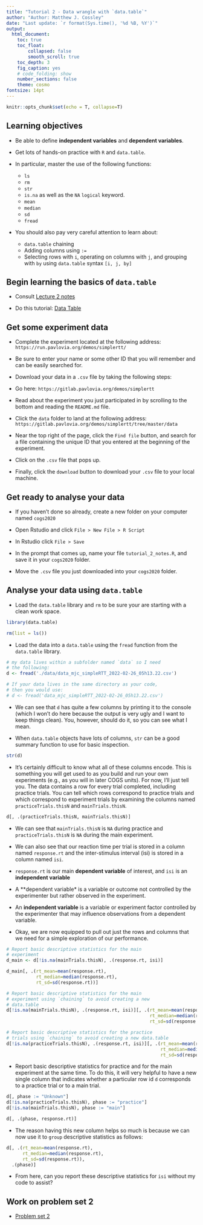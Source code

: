 ```yaml
---
title: "Tutorial 2 - Data wrangle with `data.table`"
author: "Author: Matthew J. Cossley"
date: "Last update: `r format(Sys.time(), '%d %B, %Y')`"
output:
  html_document:
    toc: true
    toc_float:
        collapsed: false
        smooth_scroll: true
    toc_depth: 3
    fig_caption: yes
    # code_folding: show
    number_sections: false
    theme: cosmo
fontsize: 14pt
---
```


```r
knitr::opts_chunk$set(echo = T, collapse=T)
```

## Learning objectives

* Be able to define **independent variables** and
**dependent variables**.

* Get lots of hands-on practice with `R` and `data.table`.

* In particular, master the use of the following functions:
  * `ls`
  * `rm`
  * `str`
  * `is.na` as well as the `NA` `logical` keyword.
  * `mean`
  * `median`
  * `sd`
  * `fread`
  
* You should also pay very careful attention to learn about:  
  * `data.table` chaining
  * Adding columns using `:=`
  * Selecting rows with `i`, operating on columns with `j`,
  and grouping with `by` using `data.table` syntax `[i, j,
  by]`
  
## Begin learning the basics of `data.table`
  * Consult [Lecture 2 notes](lecture_2.html)
  
  * Do this tutorial: [Data Table](https://cran.r-project.org/web/packages/data.table/vignettes/datatable-intro.html)
  

## Get some experiment data
* Complete the experiment located at the following address:
`https://run.pavlovia.org/demos/simplertt/`

* Be sure to enter your name or some other ID that you will
remember and can be easily searched for.

* Download your data in a `.csv` file by taking the following steps:

* Go here: `https://gitlab.pavlovia.org/demos/simplertt`

* Read about the experiment you just participated in by
scrolling to the bottom and reading the `README.md` file.

* Click the `data` folder to land at the following address:
`https://gitlab.pavlovia.org/demos/simplertt/tree/master/data`

* Near the top right of the page, click the `Find file`
button, and search for a file containing the unique ID that
you entered at the beginning of the experiment.

* Click on the `.csv` file that pops up.

* Finally, click the `download` button to download your
`.csv` file to your local machine.


## Get ready to analyse your data
* If you haven't done so already, create a new folder on
your computer named `cogs2020`

* Open Rstudio and click `File > New File > R Script`

* In Rstudio click `File > Save`

* In the prompt that comes up, name your file
`tutorial_2_notes.R`, and save it in your `cogs2020` folder.

* Move the `.csv` file you just downloaded into your
`cogs2020` folder.


## Analyse your data using `data.table`
* Load the `data.table` library and `rm` to be sure your are
starting with a clean work space.
```r
library(data.table)

rm(list = ls())
```

* Load the data into a `data.table` using the `fread`
function from the `data.table` library.
```r
# my data lives within a subfolder named `data` so I need
# the following:
d <- fread('./data/data_mjc_simpleRTT_2022-02-26_05h13.22.csv')

# If your data lives in the same directory as your code,
# then you would use:
# d <- fread('data_mjc_simpleRTT_2022-02-26_05h13.22.csv')
```

* We can see that `d` has quite a few columns by printing it
to the console (which I won't do here because the output is
very ugly and I want to keep things clean). You, however,
should do it, so you can see what I mean.

* When `data.table` objects have lots of columns, `str` can
be a good summary function to use for basic inspection.

```r
str(d)
```

* It's certainly difficult to know what all of these columns
encode. This is something you will get used to as you build
and run your own experiments (e.g., as you will in later
COGS units). For now, I'll just tell you. The data contains
a row for every trial completed, including practice trials.
You can tell which rows correspond to practice trials and
which correspond to experiment trials by examining the
columns named `practiceTrials.thisN` and `mainTrials.thisN`.

```r
d[, .(practiceTrials.thisN, mainTrials.thisN)]
```

* We can see that `mainTrials.thisN` is `NA` during practice
and `practiceTrials.thisN` is `NA` during the main
experiment.

* We can also see that our reaction time per trial is stored
in a column named `response.rt` and the inter-stimulus
interval (isi) is stored in a column named `isi`.

* `response.rt` is our main **dependent variable** of
interest, and `isi` is an **independent variable**

* A **dependent variable* is a variable or outcome not
controlled by the experimenter but rather observed in the
experiment.

* An **independent variable** is a variable or experiment
factor controlled by the experimenter that may influence
observations from a dependent variable.

* Okay, we are now equipped to pull out just the rows and
columns that we need for a simple exploration of our
performance.

```r
# Report basic descriptive statistics for the main
# experiment
d_main <- d[!is.na(mainTrials.thisN), .(response.rt, isi)]

d_main[, .(rt_mean=mean(response.rt), 
           rt_median=median(response.rt), 
           rt_sd=sd(response.rt))]

# Report basic descriptive statistics for the main
# experiment using `chaining` to avoid creating a new
# data.table
d[!is.na(mainTrials.thisN), .(response.rt, isi)][, .(rt_mean=mean(response.rt), 
                                                     rt_median=median(response.rt), 
                                                     rt_sd=sd(response.rt))]

# Report basic descriptive statistics for the practice
# trials using `chaining` to avoid creating a new data.table
d[!is.na(practiceTrials.thisN), .(response.rt, isi)][, .(rt_mean=mean(response.rt), 
                                                         rt_median=median(response.rt), 
                                                         rt_sd=sd(response.rt))]
```

* Report basic descriptive statistics for practice and for
the main experiment at the same time. To do this, it will
very helpful to have a new single column that indicates
whether a particular row id `d` corresponds to a practice
trial or to a main trial.
```r
d[, phase := "Unknown"]
d[!is.na(practiceTrials.thisN), phase := "practice"]
d[!is.na(mainTrials.thisN), phase := "main"]

d[, .(phase, response.rt)]
```

* The reason having this new column helps so much is because
we can now use it to `group` descriptive statistics as
follows:
```r
d[, .(rt_mean=mean(response.rt), 
      rt_median=median(response.rt), 
      rt_sd=sd(response.rt)), 
  .(phase)]
```

* From here, can you report these descriptive statistics for
`isi` without my code to assist?

## Work on problem set 2
* [Problem set 2](homework_2.html)

